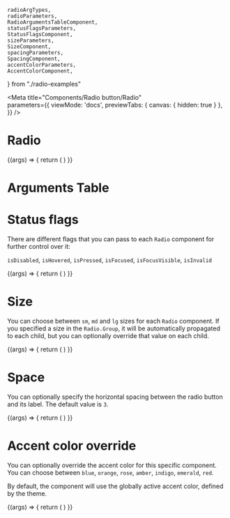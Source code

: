 	radioArgTypes,
	radioParameters, 
	RadioArgumentsTableComponent,
	statusFlagsParameters,
	StatusFlagsComponent,
	sizeParameters,
	SizeComponent,
	spacingParameters,
	SpacingComponent,
	accentColorParameters,
	AccentColorComponent,
} from "./radio-examples"

<Meta 
	title="Components/Radio button/Radio"  
	parameters={{
		viewMode: 'docs',
		previewTabs: { 
			canvas: { hidden: true } 
		},
	}}
/>

# Radio

<Canvas>
	<Story
		name="Arguments Table"
		args={{
			value: undefined,
			isDisabled: false,
			isHovered: false,
			isPressed: false,
			isFocused: false,
			isInvalid: false,
			isFocusVisible: true,
			space: 3,
			size: "md",
			ref: undefined,
			children: "Option 1",
			accentColor: undefined,
			colorMode: undefined,
		}}
		argTypes={radioArgTypes}
		parameters={radioParameters}>
		{(args) => {
			return (
				<RadioArgumentsTableComponent
					isHovered={args.isHovered}
					isPressed={args.isPressed}
					isFocused={args.isFocused}
					isInvalid={args.isInvalid}
					isFocusVisible={args.isFocusVisible}
					isDisabled={args.isDisabled} 
					accentColor={args.accentColor}
					colorMode={args.colorMode}
					space={args.space}
					size={args.size}
					value={args.value}
					children={args.children}>
				</RadioArgumentsTableComponent>
			)
		}}
	</Story>
</Canvas>

# Arguments Table

<ArgsTable story="Arguments Table" />

# Status flags

There are different flags that you can pass to each `Radio` component for further control over it:

`isDisabled`, `isHovered`, `isPressed`, `isFocused`, `isFocusVisible`, `isInvalid`

<Canvas withSource="open">
	<Story
		name="Status flags"
		parameters={statusFlagsParameters}>
		{(args) => {
			return (
				<StatusFlagsComponent></StatusFlagsComponent>
			)
		}}
	</Story>
</Canvas>

# Size

You can choose between `sm`, `md` and `lg` sizes for each `Radio` component. If you specified a size in the `Radio.Group`, it will be automatically propagated to each child, but you can optionally override that value on each child.

<Canvas withSource="open">
	<Story
		name="Size"
		parameters={sizeParameters}>
		{(args) => {
			return (
				<SizeComponent></SizeComponent>
			)
		}}
	</Story>
</Canvas>

# Space

You can optionally specify the horizontal spacing between the radio button and its label. The default value is `3`.

<Canvas withSource="open">
	<Story
		name="Spacing"
		parameters={spacingParameters}>
		{(args) => {
			return (
				<SpacingComponent></SpacingComponent>
			)
		}}
	</Story>
</Canvas>

# Accent color override

You can optionally override the accent color for this specific component. You can choose between `blue`, `orange`, `rose`, `amber`, `indigo`, `emerald`, `red`. 

By default, the component will use the globally active accent color, defined by the theme.

<Canvas withSource="open">
	<Story
		name="Accent color override"
		parameters={accentColorParameters}>
		{(args) => {
			return (
				<AccentColorComponent></AccentColorComponent>
			)
		}}
	</Story>
</Canvas>